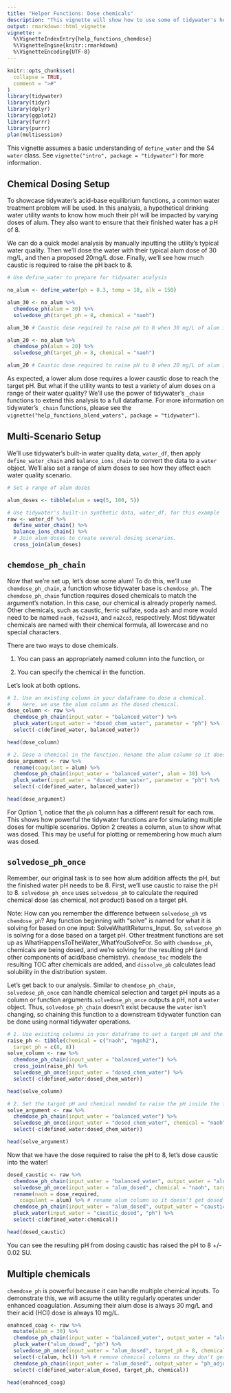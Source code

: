 ```yaml
---
title: "Helper Functions: Dose chemicals"
description: "This vignette will show how to use some of tidywater's helper functions through chemical additions"
output: rmarkdown::html_vignette
vignette: >
  %\VignetteIndexEntry{help_functions_chemdose}
  %\VignetteEngine{knitr::rmarkdown}
  %\VignetteEncoding{UTF-8}
---
```


```r
knitr::opts_chunk$set(
  collapse = TRUE,
  comment = ">#"
)
library(tidywater)
library(tidyr)
library(dplyr)
library(ggplot2)
library(furrr)
library(purrr)
plan(multisession)
```

This vignette assumes a basic understanding of `define_water` and the S4 `water` class. See `vignette("intro", package = "tidywater")` for more information.


## Chemical Dosing Setup
To showcase tidywater's acid-base equilibrium functions, a common water treatment problem will be used. In this analysis, a hypothetical drinking water utility wants to know how much their pH will be impacted by varying doses of alum. They also want to ensure that their finished water has a pH of 8.

We can do a quick model analysis by manually inputting the utility's typical water quality. Then we'll dose the water with their typical alum dose of 30 mg/L, and then a proposed 20mg/L dose. Finally, we'll see how much caustic is required to raise the pH back to 8. 

```r
# Use define_water to prepare for tidywater analysis

no_alum <- define_water(ph = 8.3, temp = 18, alk = 150)

alum_30 <- no_alum %>%
  chemdose_ph(alum = 30) %>%
  solvedose_ph(target_ph = 8, chemical = "naoh")

alum_30 # Caustic dose required to raise pH to 8 when 30 mg/L of alum is added

alum_20 <- no_alum %>%
  chemdose_ph(alum = 20) %>%
  solvedose_ph(target_ph = 8, chemical = "naoh")

alum_20 # Caustic dose required to raise pH to 8 when 20 mg/L of alum is added
```

As expected, a lower alum dose requires a lower caustic dose to reach the target pH. But what if the utility wants to test a variety of alum doses on a range of their water quality? We'll use the power of tidywater's `_chain` functions to extend this analysis to a full dataframe. For more information on tidywater's `_chain` functions, please see the `vignette("help_functions_blend_waters", package = "tidywater")`.

## Multi-Scenario Setup
We'll use tidywater's built-in water quality data, `water_df`, then apply `define_water_chain` and `balance_ions_chain` to convert the data to a `water` object. We'll also set a range of alum doses to see how they affect each water quality scenario.

```r
# Set a range of alum doses

alum_doses <- tibble(alum = seq(5, 100, 5))

# Use tidywater's built-in synthetic data, water_df, for this example
raw <- water_df %>%
  define_water_chain() %>%
  balance_ions_chain() %>%
  # Join alum doses to create several dosing scenarios.
  cross_join(alum_doses)
```
## `chemdose_ph_chain`
Now that we're set up, let's dose some alum! To do this, we'll use `chemdose_ph_chain`, a function whose tidywater base is `chemdose_ph`. The `chemdose_ph_chain` function requires dosed chemicals to match the argument's notation. In this case, our chemical is already properly named. Other chemicals, such as caustic, ferric sulfate, soda ash and more would need to be named `naoh`, `fe2so43`, and `na2co3`, respectively.  Most tidywater chemicals are named with their chemical formula, all lowercase and no special characters.

There are two ways to dose chemicals. 

1. You can pass an appropriately named column into the function, or

1. You can specify the chemical in the function. 

Let's look at both options.
```r
# 1. Use an existing column in your dataframe to dose a chemical.
#    Here, we use the alum column as the dosed chemical.
dose_column <- raw %>%
  chemdose_ph_chain(input_water = "balanced_water") %>%
  pluck_water(input_water = "dosed_chem_water", parameter = "ph") %>%
  select(-c(defined_water, balanced_water))

head(dose_column)

# 2. Dose a chemical in the function. Rename the alum column so it doesn't get used in the function
dose_argument <- raw %>%
  rename(coagulant = alum) %>%
  chemdose_ph_chain(input_water = "balanced_water", alum = 30) %>%
  pluck_water(input_water = "dosed_chem_water", parameter = "ph") %>%
  select(-c(defined_water, balanced_water))

head(dose_argument)
```
For Option 1, notice that the `ph` column has a different result for each row. This shows how powerful the tidywater functions are for simulating multiple doses for multiple scenarios.
Option 2 creates a column, `alum` to show what was dosed. This may be useful for plotting or remembering how much alum was dosed. 

## `solvedose_ph_once`
Remember, our original task is to see how alum addition affects the pH, but the finished water pH needs to be 8. First, we'll use caustic to raise the pH to 8. `solvedose_ph_once` uses `solvedose_ph` to calculate the required chemical dose (as chemical, not product) based on a target pH. 

Note: How can you remember the difference between `solvedose_ph` vs `chemdose_ph`? Any function beginning with "solve" is named for what it is solving for based on one input: SolveWhatItReturns_Input. So, `solvedose_ph` is solving for a dose based on a target pH. 
Other treatment functions are set up as WhatHappensToTheWater_WhatYouSolveFor. So with `chemdose_ph`, chemicals are being dosed, and we're solving for the resulting pH (and other components of acid/base chemistry). `chemdose_toc` models the resulting TOC after chemicals are added, and `dissolve_pb` calculates lead solubility in the distribution system.

Let's get back to our analysis. Similar to `chemdose_ph_chain`, `solvedose_ph_once` can handle chemical selection and target pH inputs as a column or function arguments.`solvedose_ph_once` outputs a pH, not a `water` object. Thus, `solvedose_ph_chain` doesn't exist because the `water` isn't changing, so chaining this function to a downstream tidywater function can be done using normal tidywater operations.

```r
# 1. Use existing columns in your dataframe to set a target pH and the chemicals to dose
raise_ph <- tibble(chemical = c("naoh", "mgoh2"),
  target_ph = c(8, 8))
solve_column <- raw %>%
  chemdose_ph_chain(input_water = "balanced_water") %>%
  cross_join(raise_ph) %>%
  solvedose_ph_once(input_water = "dosed_chem_water") %>%
  select(-c(defined_water:dosed_chem_water))

head(solve_column)

# 2. Set the target pH and chemical needed to raise the pH inside the function
solve_argument <- raw %>%
  chemdose_ph_chain(input_water = "balanced_water") %>%
  solvedose_ph_once(input_water = "dosed_chem_water", chemical = "naoh", target_ph = 8) %>%
  select(-c(defined_water:dosed_chem_water))

head(solve_argument)
```

Now that we have the dose required to raise the pH to 8, let's dose caustic into the water!
```r
dosed_caustic <- raw %>%
  chemdose_ph_chain(input_water = "balanced_water", output_water = "alum_dosed") %>%
  solvedose_ph_once(input_water = "alum_dosed", chemical = "naoh", target_ph = 8) %>%
  rename(naoh = dose_required,
    coagulant = alum) %>% # rename alum column so it doesn't get dosed twice
  chemdose_ph_chain(input_water = "alum_dosed", output_water = "caustic_dosed") %>%
  pluck_water(input_water = "caustic_dosed", "ph") %>%
  select(-c(defined_water:chemical))

head(dosed_caustic)
```
You can see the resulting pH from dosing caustic has raised the pH to 8 +/- 0.02 SU. 

## Multiple chemicals
`chemdose_ph` is powerful because it can handle multiple chemical inputs. To demonstrate this, we will assume the utility regularly operates under enhanced coagulation. Assuming their alum dose is always 30 mg/L and their acid (HCl) dose is always 10 mg/L.

```r
enahnced_coag <- raw %>%
  mutate(alum = 30) %>%
  chemdose_ph_chain(input_water = "balanced_water", output_water = "alum_dosed", hcl = 10) %>%
  pluck_water("alum_dosed", "ph") %>%
  solvedose_ph_once(input_water = "alum_dosed", target_ph = 8, chemical = "naoh", output_water = "naoh") %>%
  select(-c(alum, hcl)) %>% # remove chemical columns so they don't get dosed again in the next line.
  chemdose_ph_chain(input_water = "alum_dosed", output_water = "ph_adjusted") %>%
  select(-c(defined_water:alum_dosed, target_ph, chemical))

head(enahnced_coag)
```

